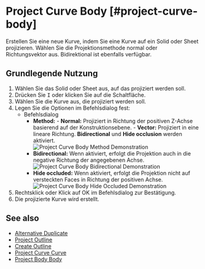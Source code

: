 
# Project Curve Body [#project-curve-body]

<Reference shortcut="I" command="Project" button="Im Menü Vorgeschlagene Befehle"  buttonIcon='button-project'/>

Erstellen Sie eine neue Kurve, indem Sie eine Kurve auf ein Solid oder Sheet projizieren. Wählen Sie die Projektionsmethode normal oder Richtungsvektor aus. Bidirektional ist ebenfalls verfügbar.

## Grundlegende Nutzung

1. Wählen Sie das Solid oder Sheet aus, auf das projiziert werden soll.
2. Drücken Sie <kbd>I</kbd> oder klicken Sie auf die Schaltfläche.
3. Wählen Sie die Kurve aus, die projiziert werden soll.
4. Legen Sie die Optionen im Befehlsdialog fest:
   - <Kst>Befehlsdialog</Kst>
      - **Method:**
            - **Normal:** Projiziert in Richtung der positiven Z-Achse basierend auf der Konstruktionsebene.
            - **Vector:** Projiziert in eine lineare Richtung. **Bidirectional** und **Hide occlusion** werden aktiviert.  
            ![Project Curve Body Method Demonstration](/img/project-curve-body-method.png)
      - **Bidirectional:** Wenn aktiviert, erfolgt die Projektion auch in die negative Richtung der angegebenen Achse.
            ![Project Curve Body Bidirectional Demonstration](/img/project-curve-body-bidirectional.png)
      - **Hide occluded:** Wenn aktiviert, erfolgt die Projektion nicht auf versteckten Faces in Richtung der positiven Achse.
            ![Project Curve Body Hide Occluded Demonstration](/img/project-curve-body-hide-occluded.png)
5. Rechtsklick oder Klick auf OK im Befehlsdialog zur Bestätigung.
6. Die projizierte Kurve wird erstellt.

## See also
- [Alternative Duplicate](alternative-duplicate)
- [Project Outline](project-outline)
- [Create Outline](create-outline)
- [Project Curve Curve](project-curve-curve)
- [Project Body Body](project-body-body)
